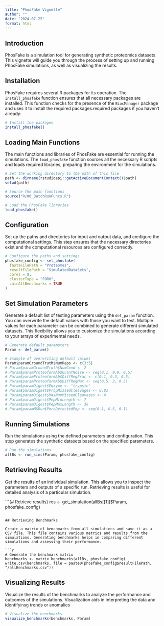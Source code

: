 ```yaml
---
title: "PhosFake Vignette"
author: ""
date: "2024-07-25"
format: html
---
```


## Introduction

PhosFake is a simulation tool for generating synthetic proteomics datasets. This vignette will guide you through the process of setting up and running PhosFake simulations, as well as visualizing the results.

## Installation

PhosFake requires several R packages for its operation. The `install_phosfake` function ensures that all necessary packages are installed. This function checks for the presence of the `BiocManager` package and uses it to install the required packages.required packages if you haven't already:

```r
# Install the packages
install_phosfake()
```

## Loading Main Functions

The main functions and libraries of PhosFake are essential for running the simulations. The `load_phosfake` function sources all the necessary R scripts and loads required libraries, preparing the environment for the simulations.

```r
# Set the working directory to the path of this file
path <- dirname(rstudioapi::getActiveDocumentContext()$path)
setwd(path)

# Source the main functions
source("R/00_BatchRunFuncs.R")

# Load the PhosFake libraries
load_phosfake()
```

## Configuration

Set up the paths and directories for input and output data, and configure the computational settings. This step ensures that the necessary directories exist and the computational resources are configured correctly.

```r
# Configure the paths and settings
phosfake_config <- set_phosfake(
  fastaFilePath = "Proteomes",
  resultFilePath = "SimulatedDataSets",
  cores = 8,
  clusterType = "FORK",
  calcAllBenchmarks = TRUE
)
```

## Set Simulation Parameters

Generate a default list of testing parameters using the `def_param` function. You can overwrite the default values with those you want to test. Multiple values for each parameter can be combined to generate different simulated datasets. This flexibility allows you to customize the simulations according to your arrays of experimental needs.

```r
# Generate default parameters
Param <- def_param()

# Example of overwriting default values
Param$paramGroundTruth$NumReps <- c(3:5)
# Param$paramGroundTruth$NumCond <- 2
# Param$paramProteoformAb$QuantNoise <- seq(0.1, 0.9, 0.5)
# Param$paramProteoformAb$DiffRegFrac <- c(0.1, 0.3, 0.5)
# Param$paramProteoformAb$DiffRegMax <- seq(0.5, 2, 0.5)
# Param$paramDigest$Enzyme <- "trypsin"
# Param$paramDigest$PropMissedCleavages <- 0.01
# Param$paramDigest$MaxNumMissedCleavages <- 4
# Param$paramDigest$PepMinLength <- 7
# Param$paramDigest$PepMaxLength <- 30
# Param$paramMSRun$PercDetectedPep <- seq(0.1, 0.5, 0.1)
```

## Running Simulations

Run the simulations using the defined parameters and configuration. This step generates the synthetic datasets based on the specified parameters.

```r
# Run the simulations
allBs <- run_sims(Param, phosfake_config)

```

## Retrieving Results

Get the results of an individual simulation. This allows you to inspect the parameters and outputs of a specific run. Retrieving results is useful for detailed analysis of a particular simulation.

```{# Retrieve results}
res <- get_simulation(allBs[[1]]$Param, phosfake_config)

```

## Retrieving Benchmarks

Create a matrix of benchmarks from all simulations and save it as a CSV file. This file contains various metrics and results from the simulations. Generating benchmarks helps in comparing different simulations and assessing their performance.

```r
# Generate the benchmark matrix
benchmarks <- matrix_benchmarks(allBs, phosfake_config)
write.csv(benchmarks, file = paste0(phosfake_config$resultFilePath, "/allBenchmarks.csv"))

```

## Visualizing Results

Visualize the results of the benchmarks to analyze the performance and outcomes of the simulations. Visualization aids in interpreting the data and identifyinsg trends or anomalies

```r
# Visualize the benchmarks
visualize_benchmarks(benchmarks, Param)

```

